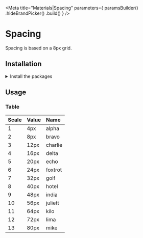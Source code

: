 
<Meta
    title="Materials|Spacing"
    parameters={
        paramsBuilder()
            .hideBrandPicker()
            .build()
    }
/>

<Anchor storyId="materials-spacing--playground" />

# Spacing

Spacing is based on a 8px grid.

## Installation

<details><summary className="outline-0">Install the packages</summary>

Install from <a href={INSTALLATION_PAGE}>the React bundle</a> or as a single package:

```bash
npm install @orbit-ui/css-normalize @orbit-ui/tachyons
```

</details>

## Usage

### Table

| Scale | Value | Name    |
| :---- | :---- | :------ |
| 1     | 4px   | alpha   |
| 2     | 8px   | bravo   |
| 3     | 12px  | charlie |
| 4     | 16px  | delta   |
| 5     | 20px  | echo    |
| 6     | 24px  | foxtrot |
| 7     | 32px  | golf    |
| 8     | 40px  | hotel   |
| 9     | 48px  | india   |
| 10    | 56px  | juliett |
| 11    | 64px  | kilo    |
| 12    | 72px  | lima    |
| 13    | 80px  | mike    |

<Story name="playground">
    <div>
        <div>
            <div className="w1 h4 mb4 bg-sunray-400" />
        </div>
        <div>
            <div className="w2 h4 mb4 bg-sunray-400" />
        </div>
        <div>
            <div className="w3 h4 mb4 bg-sunray-400" />
        </div>
        <div>
            <div className="w4 h4 mb4 bg-sunray-400" />
        </div>
        <div>
            <div className="w5 h4 mb4 bg-sunray-400" />
        </div>
        <div>
            <div className="w6 h4 mb4 bg-sunray-400" />
        </div>
        <div>
            <div className="w7 h4 mb4 bg-sunray-400" />
        </div>
        <div>
            <div className="w8 h4 mb4 bg-sunray-400" />
        </div>
        <div>
            <div className="w9 h4 mb4 bg-sunray-400" />
        </div>
        <div>
            <div className="w10 h4 mb4 bg-sunray-400" />
        </div>
        <div>
            <div className="w11 h4 mb4 bg-sunray-400" />
        </div>
        <div>
            <div className="w12 h4 mb4 bg-sunray-400" />
        </div>
        <div>
            <div className="w13 h4 mb4 bg-sunray-400" />
        </div>
    </div>
</Story>
